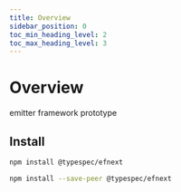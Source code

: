 ```yaml
---
title: Overview
sidebar_position: 0
toc_min_heading_level: 2
toc_max_heading_level: 3
---
```



# Overview

emitter framework prototype

## Install

<Tabs>
<TabItem value="spec" label="In a spec" default>

```bash
npm install @typespec/efnext
```

</TabItem>
<TabItem value="library" label="In a library" default>

```bash
npm install --save-peer @typespec/efnext
```

</TabItem>
</Tabs>

